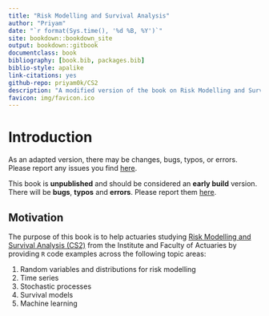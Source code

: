 ```yaml
--- 
title: "Risk Modelling and Survival Analysis"
author: "Priyam"
date: "`r format(Sys.time(), '%d %B, %Y')`"
site: bookdown::bookdown_site
output: bookdown::gitbook
documentclass: book
bibliography: [book.bib, packages.bib]
biblio-style: apalike
link-citations: yes
github-repo: priyam0k/CS2
description: "A modified version of the book on Risk Modelling and Survival Analysis, with additional notes and examples."
favicon: img/favicon.ico
---
```


# Introduction {-}

As an adapted version, there may be changes, bugs, typos, or errors. Please report any issues you find [here](https://github.com/priyam0k/CS2/issues).

This book is **unpublished** and should be considered an **early build** version. There will be **bugs**, **typos** and **errors**. Please report them [here](https://github.com/agarbiak/CS2/issues).

## Motivation {-}

The purpose of this book is to help actuaries studying [Risk Modelling and Survival Analysis (CS2)](https://www.actuaries.org.uk/studying/curriculum/actuarial-statistics) from the Institute and Faculty of Actuaries by providing `R` code examples across the following topic areas:

1. Random variables and distributions for risk modelling
2. Time series
3. Stochastic processes
4. Survival models
5. Machine learning